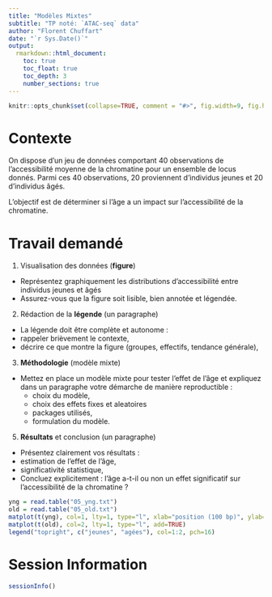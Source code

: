 ```yaml
---
title: "Modèles Mixtes"
subtitle: "TP noté: `ATAC-seq` data"
author: "Florent Chuffart"
date: "`r Sys.Date()`"
output: 
  rmarkdown::html_document:
    toc: true
    toc_float: true
    toc_depth: 3
    number_sections: true
---
```



```r
knitr::opts_chunk$set(collapse=TRUE, comment = "#>", fig.width=9, fig.height=6, eval=TRUE, echo=TRUE, results="verbatim", warning=FALSE)
```

# Contexte

On dispose d’un jeu de données comportant 40 observations de l’accessibilité moyenne de la chromatine pour un ensemble de locus donnés.
Parmi ces 40 observations, 20 proviennent d’individus jeunes et 20 d’individus âgés.

L’objectif est de déterminer si l’âge a un impact sur l’accessibilité de la chromatine.


# Travail demandé

1. Visualisation des données (**figure**)
  - Représentez graphiquement les distributions d’accessibilité entre individus jeunes et âgés
  - Assurez-vous que la figure soit lisible, bien annotée et légendée.
2. Rédaction de la **légende** (un paragraphe)
  - La légende doit être complète et autonome :
  - rappeler brièvement le contexte,
  - décrire ce que montre la figure (groupes, effectifs, tendance générale),
3. **Méthodologie** (modèle mixte)
  - Mettez en place un modèle mixte pour tester l’effet de l’âge et expliquez dans un paragraphe votre démarche de manière reproductible :
    - choix du modèle,
    - choix des effets fixes et aleatoires
    - packages utilisés,
    - formulation du modèle.
5. **Résultats** et conclusion (un paragraphe)
  - Présentez clairement vos résultats :
  - estimation de l’effet de l’âge,
  - significativité statistique,
  - Concluez explicitement : l’âge a-t-il ou non un effet significatif sur l’accessibilité de la chromatine ?


```r
yng = read.table("05_yng.txt")
old = read.table("05_old.txt")
matplot(t(yng), col=1, lty=1, type="l", xlab="position (100 bp)", ylab="accessibilité (RPM)")
matplot(t(old), col=2, lty=1, type="l", add=TRUE)
legend("topright", c("jeunes", "agées"), col=1:2, pch=16)

```



# Session Information

```r
sessionInfo()
```

